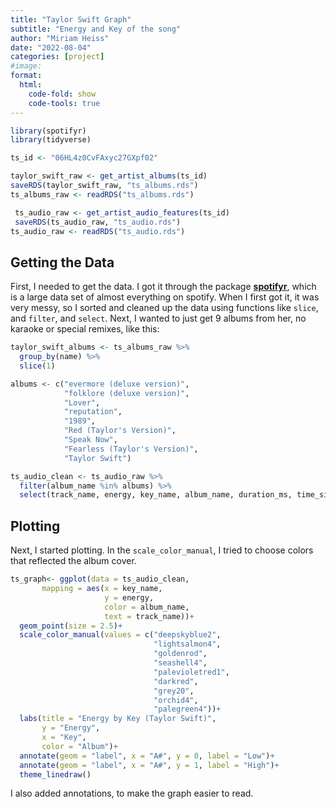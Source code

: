 ```yaml
---
title: "Taylor Swift Graph"
subtitle: "Energy and Key of the song"
author: "Miriam Heiss"
date: "2022-08-04"
categories: [project]
#image:  
format:
  html:
    code-fold: show
    code-tools: true
---
```


```r
library(spotifyr)
library(tidyverse)

ts_id <- "06HL4z0CvFAxyc27GXpf02"

taylor_swift_raw <- get_artist_albums(ts_id)
saveRDS(taylor_swift_raw, "ts_albums.rds")
ts_albums_raw <- readRDS("ts_albums.rds")

 ts_audio_raw <- get_artist_audio_features(ts_id)
 saveRDS(ts_audio_raw, "ts_audio.rds")
ts_audio_raw <- readRDS("ts_audio.rds")
```

## Getting the Data

First, I needed to get the data. I got it through the package [**spotifyr**](https://www.rdocumentation.org/packages/spotifyr/versions/2.1.1), which is a large data set of almost everything on spotify. When I first got it, it was very messy, so I sorted and cleaned up the data using functions like `slice`, and `filter`, and `select`. Next, I wanted to just get 9 albums from her, no karaoke or special remixes, like this: 

```r
taylor_swift_albums <- ts_albums_raw %>% 
  group_by(name) %>%  
  slice(1)

albums <- c("evermore (deluxe version)",
            "folklore (deluxe version)",
            "Lover",
            "reputation",
            "1989",
            "Red (Taylor's Version)",
            "Speak Now",
            "Fearless (Taylor's Version)",
            "Taylor Swift")

ts_audio_clean <- ts_audio_raw %>% 
  filter(album_name %in% albums) %>% 
  select(track_name, energy, key_name, album_name, duration_ms, time_signature)
```

## Plotting

Next, I started plotting. In the `scale_color_manual`, I tried to choose colors that reflected the album cover.

```r
ts_graph<- ggplot(data = ts_audio_clean,
       mapping = aes(x = key_name,
                     y = energy,
                     color = album_name, 
                     text = track_name))+ 
  geom_point(size = 2.5)+ 
  scale_color_manual(values = c("deepskyblue2",
                                "lightsalmon4",
                                "goldenrod",
                                "seashell4",
                                "palevioletred1",
                                "darkred",
                                "grey20",
                                "orchid4",
                                "palegreen4"))+ 
  labs(title = "Energy by Key (Taylor Swift)",
       y = "Energy",
       x = "Key", 
       color = "Album")+ 
  annotate(geom = "label", x = "A#", y = 0, label = "Low")+ 
  annotate(geom = "label", x = "A#", y = 1, label = "High")+ 
  theme_linedraw()
```

I also added annotations, to make the graph easier to read.
